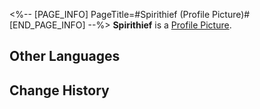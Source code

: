 <%-- [PAGE_INFO]
PageTitle=#Spirithief (Profile Picture)#
[END_PAGE_INFO] --%>
{{Item Infobox
|title       = Spirithief
|id          = 202025
|image       = Profile Picture Spirithief.png{{subst:void|<!--$UPLOAD:<<SpriteOutput/ItemFigures/AvatarHead/IconHead_202025.png>-<Profile Picture Spirithief.png>-<Item Icons>>-->}}
|type        = Profile Picture
|invCategory = 
|rarity      = 4
|effect      = 
|description = A sneaky Spirithief that has claimed a chest for their own.
|source1     = [[Avatar reward obtained after finding the playful Spirithief and speaking with Spirithief Bartholos in the private bath chamber.]]
}}
{{Description|''"Tsk, tsk! I'm quicker, I'm better, and your treasure is mine!"''}}
'''Spirithief''' is a [[Profile Picture]].

==Other Languages==
{{Other Languages
|en   = Spirithief
|zhs  = 贼灵
|zht  = 賊靈
|ja   = シーフ
|ko   = 도둑 유령
|es   = Espirizuelo
|fr   = Pickpo-spectre
|ru   = Воровской дух
|th   = ภูตจอมโจร
|vi   = Tinh Linh Trộm Cắp
|de   = Diebgeist
|id   = Roh Pencuri
|pt   = Ladrão Espiritual
}}

==Change History==
{{Change History|3.0}}